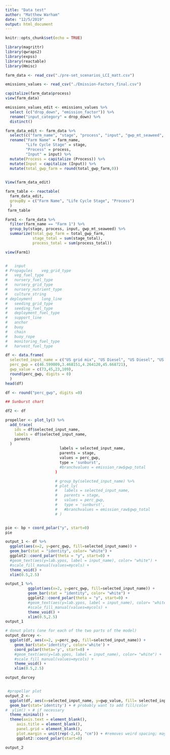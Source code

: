 ```yaml
---
title: "Data test"
author: "Matthew Warham"
date: "12/5/2019"
output: html_document
---
```


```r
knitr::opts_chunk$set(echo = TRUE)
```

```r

library(magrittr)
library(qwraps2)
library(expss)
library(reactable)
library(Hmisc)

farm_data <- read_csv("./pre-set_scenarios_LCI_matt.csv")

emissions_values <- read_csv("./Emission-Factors_final.csv")

capitalize(farm_data$process)
view(farm_data)

emissions_values_edit <- emissions_values %>% 
  select (c("drop_down", "emission_factor")) %>% 
  rename("input_category" = drop_down) %>% 
  distinct()

farm_data_edit <- farm_data %>% 
  select(c("farm_name", "stage", "process", "input", "gwp_mt_seaweed", "total_gwp_farm", "stage_total", "process_total")) %>% 
  rename("Farm Name" = farm_name,
         "Life Cycle Stage" = stage,
         "Process" = process,
         "Input" = input) %>% 
  mutate(Process = capitalize (Process)) %>% 
  mutate(Input = capitalize (Input)) %>% 
  mutate(total_gwp_farm = round(total_gwp_farm,0))
  

View(farm_data_edit)

farm_table <- reactable(
  farm_data_edit,
  groupBy = c("Farm Name", "Life Cycle Stage", "Process")
  )
 farm_table

Farm1 <- farm_data %>% 
  filter(farm_name == "Farm 1") %>% 
  group_by(stage, process, input, gwp_mt_seaweed) %>% 
  summarize(total_gwp_farm = total_gwp_farm,
            stage_total = sum(stage_total),
            process_total = sum(process_total))

view(Farm1)


# 	input
# Propagules	veg_grid_type
# 	veg_fuel_type
# 	nursery_fuel_type
# 	nursery_grid_type
# 	nursery_nutrient_type
# 	culture_string
# deployment	long_line
# 	seeding_grid_type
# 	seeding_fuel_type
# 	deployment_fuel_type
# 	support_line
# 	anchor
# 	buoy
# 	chain
# 	buoy_rope
# 	monitoring_fuel_type
# 	harvest_fuel_type

df <- data.frame(
  selected_input_name = c("US grid mix", "US Diesel", "US Diesel", "US grid mix"),
  perc_gwp = c(46.599009,3.468151,4.264120,45.668721),
  gwp_value = c(73,45,23,109),
  round(perc_gwp, digits = 0)
  )
head(df)

df <- round("perc_gwp", digits =0)

## Sunburst chart

df2 <- df

propeller <- plot_ly() %>% 
  add_trace(
    ids = df$selected_input_name,
    labels = df$selected_input_name,
    parents
  )
                        labels = selected_input_name, 
                        parents = stage,
                        values = perc_gwp,
                        type = 'sunburst',
                        #branchvalues = emission_raw$gwp_total
                      )

                      # group_by(selected_input_name) %>% 
                      # plot_ly(
                      #   labels = selected_input_name, 
                      #   parents = stage,
                      #   values = perc_gwp,
                      #   type = 'sunburst',
                      #   #branchvalues = emission_raw$gwp_total
                      # )


pie <- bp + coord_polar("y", start=0)
pie

output_1 <- df %>% 
  ggplot(aes(x=2, y=perc_gwp, fill=selected_input_name)) +
  geom_bar(stat = "identity", color= "white") +
  ggplot2::coord_polar(theta = "y", start=0) +
  #geom_text(aes(y=lab.ypos, label = input_name), color= "white") +
  #scale_fill_manual(values=mycols) +
  theme_void() +
  xlim(0.5,2.5)

output_1 %>% 
          ggplot(aes(x=2, y=perc_gwp, fill=selected_input_name)) +
          geom_bar(stat = "identity", color= "white") +
          ggplot2::coord_polar(theta = "y", start=0) +
          #geom_text(aes(y=lab.ypos, label = input_name), color= "white") +
          #scale_fill_manual(values=mycols) +
          theme_void() +
          xlim(0.5,2.5)
output_1

# donut plots (one for each of the two parts of the model)
output_darcey <-
  ggplot(df, aes(x=2, y=perc_gwp, fill=selected_input_name)) +
	geom_bar(stat='identity', color='white') +
	coord_polar(theta='y', start=0) +
	#geom_text(aes(y=lab.ypos, label = input_name), color= "white") +
	#scale_fill_manual(values=mycols) +
	theme_void() +
	xlim(0.5,2.5)

output_darcey


 #propellar plot
output_2 <- 
  ggplot(df, aes(x=selected_input_name, y=gwp_value, fill= selected_input_name)) +
  geom_bar(stat='identity') + # probably want to add fill/color 
#  ylim() + # if necessary 
  theme_minimal() +
  theme(axis.text = element_blank(),
     axis.title = element_blank(),
     panel.grid = element_blank(),
     plot.margin = unit(rep(-2,4), "cm")) + #removes weird spacing; may not be necessary
     ggplot2::coord_polar(start=0)

output_2
```

